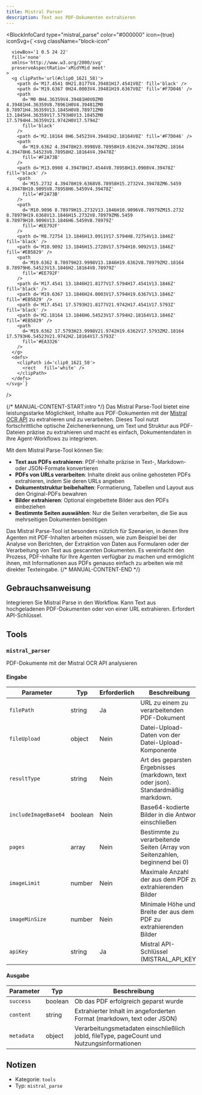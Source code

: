 ```yaml
---
title: Mistral Parser
description: Text aus PDF-Dokumenten extrahieren
---
```



<BlockInfoCard 
  type="mistral_parse"
  color="#000000"
  icon={true}
  iconSvg={`<svg className="block-icon"
      
      
      
      viewBox='1 0.5 24 22'
      fill='none'
      xmlns='http://www.w3.org/2000/svg'
      preserveAspectRatio='xMidYMid meet'
    >
      <g clipPath='url(#clip0_1621_58)'>
        <path d='M17.4541 0H21.8177V4.39481H17.4541V0Z' fill='black' />
        <path d='M19.6367 0H24.0003V4.39481H19.6367V0Z' fill='#F7D046' />
        <path
          d='M0 0H4.36359V4.39481H0V0ZM0 4.39481H4.36359V8.78961H0V4.39481ZM0 8.78971H4.36359V13.1845H0V8.78971ZM0 13.1845H4.36359V17.5793H0V13.1845ZM0 17.5794H4.36359V21.9742H0V17.5794Z'
          fill='black'
        />
        <path d='M2.18164 0H6.54523V4.39481H2.18164V0Z' fill='#F7D046' />
        <path
          d='M19.6362 4.39478H23.9998V8.78958H19.6362V4.39478ZM2.18164 4.39478H6.54523V8.78958H2.18164V4.39478Z'
          fill='#F2A73B'
        />
        <path d='M13.0908 4.39478H17.4544V8.78958H13.0908V4.39478Z' fill='black' />
        <path
          d='M15.2732 4.39478H19.6368V8.78958H15.2732V4.39478ZM6.5459 4.39478H10.9095V8.78958H6.5459V4.39478Z'
          fill='#F2A73B'
        />
        <path
          d='M10.9096 8.78979H15.2732V13.1846H10.9096V8.78979ZM15.2732 8.78979H19.6368V13.1846H15.2732V8.78979ZM6.5459 8.78979H10.9096V13.1846H6.5459V8.78979Z'
          fill='#EE792F'
        />
        <path d='M8.72754 13.1846H13.0911V17.5794H8.72754V13.1846Z' fill='black' />
        <path d='M10.9092 13.1846H15.2728V17.5794H10.9092V13.1846Z' fill='#EB5829' />
        <path
          d='M19.6362 8.78979H23.9998V13.1846H19.6362V8.78979ZM2.18164 8.78979H6.54523V13.1846H2.18164V8.78979Z'
          fill='#EE792F'
        />
        <path d='M17.4541 13.1846H21.8177V17.5794H17.4541V13.1846Z' fill='black' />
        <path d='M19.6367 13.1846H24.0003V17.5794H19.6367V13.1846Z' fill='#EB5829' />
        <path d='M17.4541 17.5793H21.8177V21.9742H17.4541V17.5793Z' fill='black' />
        <path d='M2.18164 13.1846H6.54523V17.5794H2.18164V13.1846Z' fill='#EB5829' />
        <path
          d='M19.6362 17.5793H23.9998V21.9742H19.6362V17.5793ZM2.18164 17.5793H6.54523V21.9742H2.18164V17.5793Z'
          fill='#EA3326'
        />
      </g>
      <defs>
        <clipPath id='clip0_1621_58'>
          <rect   fill='white' />
        </clipPath>
      </defs>
    </svg>`}
/>

{/* MANUAL-CONTENT-START:intro */}
Das Mistral Parse-Tool bietet eine leistungsstarke Möglichkeit, Inhalte aus PDF-Dokumenten mit der [Mistral OCR API](https://mistral.ai/) zu extrahieren und zu verarbeiten. Dieses Tool nutzt fortschrittliche optische Zeichenerkennung, um Text und Struktur aus PDF-Dateien präzise zu extrahieren und macht es einfach, Dokumentendaten in Ihre Agent-Workflows zu integrieren.

Mit dem Mistral Parse-Tool können Sie:

- **Text aus PDFs extrahieren**: PDF-Inhalte präzise in Text-, Markdown- oder JSON-Formate konvertieren
- **PDFs von URLs verarbeiten**: Inhalte direkt aus online gehosteten PDFs extrahieren, indem Sie deren URLs angeben
- **Dokumentstruktur beibehalten**: Formatierung, Tabellen und Layout aus den Original-PDFs bewahren
- **Bilder extrahieren**: Optional eingebettete Bilder aus den PDFs einbeziehen
- **Bestimmte Seiten auswählen**: Nur die Seiten verarbeiten, die Sie aus mehrseitigen Dokumenten benötigen

Das Mistral Parse-Tool ist besonders nützlich für Szenarien, in denen Ihre Agenten mit PDF-Inhalten arbeiten müssen, wie zum Beispiel bei der Analyse von Berichten, der Extraktion von Daten aus Formularen oder der Verarbeitung von Text aus gescannten Dokumenten. Es vereinfacht den Prozess, PDF-Inhalte für Ihre Agenten verfügbar zu machen und ermöglicht ihnen, mit Informationen aus PDFs genauso einfach zu arbeiten wie mit direkter Texteingabe.
{/* MANUAL-CONTENT-END */}

## Gebrauchsanweisung

Integrieren Sie Mistral Parse in den Workflow. Kann Text aus hochgeladenen PDF-Dokumenten oder von einer URL extrahieren. Erfordert API-Schlüssel.

## Tools

### `mistral_parser`

PDF-Dokumente mit der Mistral OCR API analysieren

#### Eingabe

| Parameter | Typ | Erforderlich | Beschreibung |
| --------- | ---- | -------- | ----------- |
| `filePath` | string | Ja | URL zu einem zu verarbeitenden PDF-Dokument |
| `fileUpload` | object | Nein | Datei-Upload-Daten von der Datei-Upload-Komponente |
| `resultType` | string | Nein | Art des geparsten Ergebnisses \(markdown, text oder json\). Standardmäßig markdown. |
| `includeImageBase64` | boolean | Nein | Base64-kodierte Bilder in die Antwort einschließen |
| `pages` | array | Nein | Bestimmte zu verarbeitende Seiten \(Array von Seitenzahlen, beginnend bei 0\) |
| `imageLimit` | number | Nein | Maximale Anzahl der aus dem PDF zu extrahierenden Bilder |
| `imageMinSize` | number | Nein | Minimale Höhe und Breite der aus dem PDF zu extrahierenden Bilder |
| `apiKey` | string | Ja | Mistral API-Schlüssel \(MISTRAL_API_KEY\) |

#### Ausgabe

| Parameter | Typ | Beschreibung |
| --------- | ---- | ----------- |
| `success` | boolean | Ob das PDF erfolgreich geparst wurde |
| `content` | string | Extrahierter Inhalt im angeforderten Format \(markdown, text oder JSON\) |
| `metadata` | object | Verarbeitungsmetadaten einschließlich jobId, fileType, pageCount und Nutzungsinformationen |

## Notizen

- Kategorie: `tools`
- Typ: `mistral_parse`
